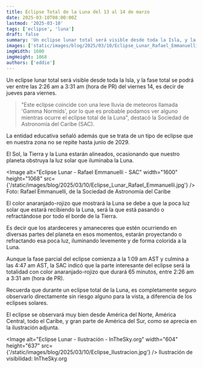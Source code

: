 ```yaml
---
title: Eclipse Total de la Luna del 13 al 14 de marzo
date: 2025-03-10T08:00:00Z
lastmod: '2025-03-10'
tags: ['eclipse', 'luna']
draft: false
summary: 'Un eclipse lunar total será visible desde toda la Isla, y la fase total se podrá ver entre las 2:26 am a 3:31 am (hora de PR) del viernes 14, es decir de jueves para viernes.'
images: ['static/images/blog/2025/03/10/Eclipse_Lunar_Rafael_Emmanuelli.jpg']
imgWidth: 1600
imgHeight: 1068
authors: ['eddie']
---
```


Un eclipse lunar total será visible desde toda la Isla, y la fase total se podrá ver entre las 2:26 am a 3:31 am (hora de PR) del viernes 14, es decir de jueves para viernes.

> "Este eclipse coincide con una leve lluvia de meteoros llamada 'Gamma Normids', por lo que es probable podamos ver alguno mientras ocurre el eclipse total de la Luna", destacó la Sociedad de Astronomía del Caribe (SAC).

La entidad educativa señaló además que se trata de un tipo de eclipse que en nuestra zona no se repite hasta junio de 2029.

El Sol, la Tierra y la Luna estarán alineados, ocasionando que nuestro planeta obstruya la luz solar que iluminaba la Luna.

<Image
  alt="Eclipse Lunar - Rafael Emmanuelli - SAC"
  width="1600"
  height="1068"
  src={'/static/images/blog/2025/03/10/Eclipse_Lunar_Rafael_Emmanuelli.jpg'}
/>
<ImageCaption>Foto: Rafael Emmanuelli, de la Sociedad de Astronomía del Caribe</ImageCaption>

El color anaranjado-rojizo que mostrará la Luna se debe a que la poca luz solar que estará recibiendo la Luna, será la que está pasando o refractándose por todo el borde de la Tierra.

Es decir que los atardeceres y amaneceres que estén ocurriendo en diversas partes del planeta en esos momentos, estarán proyectando o refractando esa poca luz, iluminando levemente y de forma colorida a la Luna.

Aunque la fase parcial del eclipse comienza a la 1:09 am AST y culmina a las 4:47 am AST, la SAC indicó que la parte interesante del eclipse será la totalidad con color anaranjado-rojizo que durará 65 minutos, entre 2:26 am a 3:31 am (hora de PR).

Recuerda que durante un eclipse total de la Luna, es completamente seguro observarlo directamente sin riesgo alguno para la vista, a diferencia de los eclipses solares.

El eclipse se observará muy bien desde América del Norte, América Central, todo el Caribe, y gran parte de América del Sur, como se aprecia en la ilustración adjunta.

<Image
  alt="Eclipse Lunar - Ilustración - InTheSky.org"
  width="604"
  height="637"
  src={'/static/images/blog/2025/03/10/Eclipse_Ilustracion.jpg'}
/>
<ImageCaption>Ilustración de visibilidad: InTheSky.org</ImageCaption>
